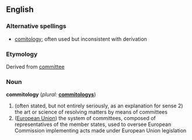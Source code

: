 ==English==

===Alternative spellings===
*[[comitology]]; often used but inconsistent with derivation

===Etymology===
Derived from [[committee]]

===Noun===
'''commitology'''  (''plural:'' '''[[commitologys]]''')
# (often stated, but not entirely seriously, as an explanation for sense 2) the art or science of resolving matters by means of committees
# ([[European Union]]) the system of committees, composed of representatives of the member states, used to oversee European Commission implementing acts made under European Union legislation